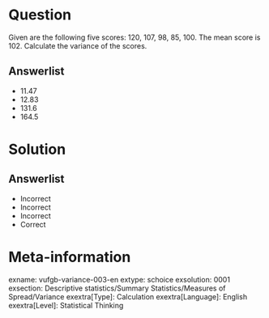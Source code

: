 Question
========
  
Given are the following five scores: 120, 107, 98, 85, 100. The mean score is 102. Calculate the variance of the scores.

  
Answerlist
----------
* 11.47
* 12.83
* 131.6
* 164.5

Solution
========

Answerlist
----------
* Incorrect
* Incorrect
* Incorrect
* Correct

Meta-information
================
exname: vufgb-variance-003-en
extype: schoice
exsolution: 0001
exsection: Descriptive statistics/Summary Statistics/Measures of Spread/Variance
exextra[Type]: Calculation
exextra[Language]: English
exextra[Level]: Statistical Thinking
